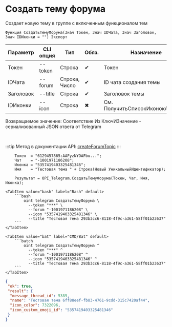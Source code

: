 ﻿---
sidebar_position: 2
---


# Создать тему форума
 Создает новую тему в группе с включенным функционалом тем



`Функция СоздатьТемуФорума(Знач Токен, Знач IDЧата, Знач Заголовок, Знач IDИконки = "") Экспорт`

  | Параметр | CLI опция | Тип | Обяз. | Назначение |
  |-|-|-|-|-|
  | Токен | --token | Строка | &#x2714; | Токен |
  | IDЧата | --forum | Строка, Число | &#x2714; | ID чата создания темы |
  | Заголовок | --title | Строка | &#x2714; | Заголовок темы |
  | IDИконки | --icon | Строка | &#x2716; | См. ПолучитьСписокИконокАватаров |

  
  Возвращаемое значение:   Соответствие Из КлючИЗначение - сериализованный JSON ответа от Telegram

<br/>

:::tip
Метод в документации API: [createForumTopic](https://core.telegram.org/bots/api#createforumtopic)
:::
<br/>


```bsl title="Пример использования для 1С:Предприятие/OneScript"
    Токен  = "6129457865:AAFyzNYOAFbu...";
    Чат    = "-1001971186208";
    Иконка = "5357419403325481346";
    Имя    = "Тестовая тема " + Строка(Новый УникальныйИдентификатор);

    Результат = OPI_Telegram.СоздатьТемуФорума(Токен, Чат, Имя, Иконка);
```
    

 <Tabs>
  
    <TabItem value="bash" label="Bash" default>
        ```bash
            oint telegram СоздатьТемуФорума \
              --token "***" \
              --forum "-1001971186208" \
              --icon "5357419403325481346" \
              --title "Тестовая тема 293b3cc6-8118-4f9c-a361-58ff01b23637"
        ```
    </TabItem>
  
    <TabItem value="bat" label="CMD/Bat" default>
        ```batch
            oint telegram СоздатьТемуФорума ^
              --token "***" ^
              --forum "-1001971186208" ^
              --icon "5357419403325481346" ^
              --title "Тестовая тема 293b3cc6-8118-4f9c-a361-58ff01b23637"
        ```
    </TabItem>
</Tabs>


```json title="Результат"
{
 "ok": true,
 "result": {
  "message_thread_id": 5385,
  "name": "Тестовая тема 6ff88eef-fb83-4761-9cdd-315c7420af44",
  "icon_color": 7322096,
  "icon_custom_emoji_id": "5357419403325481346"
 }
}
```
